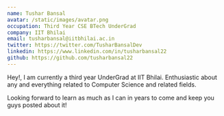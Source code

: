 ```yaml
---
name: Tushar Bansal
avatar: /static/images/avatar.png
occupation: Third Year CSE BTech UnderGrad
company: IIT Bhilai
email: tusharbansal@iitbhilai.ac.in
twitter: https://twitter.com/TusharBansalDev
linkedin: https://www.linkedin.com/in/tusharbansal22
github: https://github.com/tusharbansal22
---
```


Hey!, I am currently a third year UnderGrad at IIT Bhilai. Enthusiastic about any and everything related to Computer Science and related fields.

Looking forward to learn as much as I can in years to come and keep you guys posted about it!

